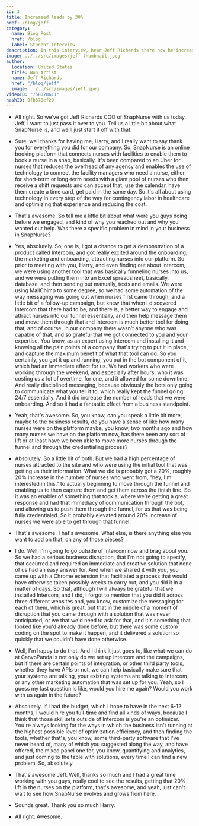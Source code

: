 ```yaml
---
id: 3
title: Increased leads by 30%
href: /blog/jeff
category:
  name: Blog Post
  href: /blog
  label: Student Interview
description: In this interview, hear Jeff Richards share how he increased leads by 30% for his nurse recruiting marketplace.
image: ../../src/images/jeff-thumbnail.jpeg
author:
  location: United States
  title: Non Artist
  name: Jeff Richards
  href: "/blog/jeff"
  image: ../../src/images/jeff.jpeg
videoID: "758078611"
hashID: 9fb370ef29
---
```


- All right. So we've got Jeff Richards COO of SnapNurse with us today. Jeff, I want to just pass it over to you. Tell us a little bit about what SnapNurse is, and we'll just start it off with that.

- Sure, well thanks for having me, Harry, and I really want to say thank you for everything you did for our company. So, SnapNurse is an online booking platform that connects nurses with facilities to enable them to book a nurse in a snap, basically. It's been compared to an Uber for nurses that reduces the overhead of any agency and enables the use of technology to connect the facility managers who need a nurse, either for short-term or long-term needs with a giant pool of nurses who then receive a shift requests and can accept that, use the calendar, have them create a time card, get paid in the same day. So it's all about using technology in every step of the way for contingency labor in healthcare and optimizing that experience and reducing the cost.

- That's awesome. So tell me a little bit about what were you guys doing before we engaged, and kind of why you reached out and why you wanted our help. Was there a specific problem in mind in your business in SnapNurse?

- Yes, absolutely. So, one is, I got a chance to get a demonstration of a product called Intercom, and got really excited around the onboarding, the marketing and onboarding, attracting nurses into our platform. So prior to meeting with you, Harry, and even finding out about Intercom, we were using another tool that was basically funneling nurses into us, and we were putting them into an Excel spreadsheet, basically, database, and then sending out manually, texts and emails. We were using MailChimp to some degree, so we had some automation of the way messaging was going out when nurses first came through, and a little bit of a follow-up campaign, but knew that when I discovered Intercom that there had to be, and there is, a better way to engage and attract nurses into our funnel essentially, and then help message them and move them through that and Intercom is much better tool for doing that, and of course, in our company there wasn't anyone who was capable of that, and so grateful that we got connected to you and your expertise. You know, as an expert using Intercom and installing it and knowing all the pain points of a company that's trying to put it in place, and capture the maximum benefit of what that tool can do. So you certainly, you got it up and running, you put in the bot component of it, which had an immediate effect for us. We had workers who were working through the weekend, and especially after hours, who it was costing us a lot of overtime, for one, and it allowed for some downtime. And really disciplined messaging, because obviously the bots only going to communicate what you tell it to, which really kept the funnel going 24/7 essentially. And it did increase the number of leads that we were onboarding. And so it had a fantastic effect from a business standpoint.

- Yeah, that's awesome. So, you know, can you speak a little bit more, maybe to the business results, do you have a sense of like how many nurses were on the platform maybe, you know, two months ago and how many nurses we have on the platform now, has there been any sort of lift or at least have we been able to move more nurses through the funnel and through the credentialing process?

- Absolutely. So a little bit of both. But we had a high percentage of nurses attracted to the site and who were using the initial tool that was getting us their information. What we did is probably got a 20%, roughly 20% increase in the number of nurses who went from, "hey, I'm interested in this," to actually beginning to move through the funnel and enabling us to then capture them and get them across the finish line. So it was an enabler of something that took a, where we're getting a great response and had that immediacy of communication through the bot, and allowing us to push them through the funnel, for us that was being fully credentialed. So it probably elevated around 20% increase of nurses we were able to get through that funnel.

- That's awesome. That's awesome. What else, is there anything else you want to add on that, on any of those pieces?

- I do. Well, I'm going to go outside of Intercom now and brag about you. So we had a serious business disruption, that I'm not going to specify, that occurred and required an immediate and creative solution that none of us had an easy answer for. And when we shared it with you, you came up with a Chrome extension that facilitated a process that would have otherwise taken possibly weeks to carry out, and you did it in a matter of days. So that, although I will always be grateful that we installed Intercom, and I did, I forgot to mention that you did it across three different websites and, you know, customize the messaging for each of them, which is great, but that in the middle of a moment of disruption that you came through with a solution that was never anticipated, or we that we'd need to ask for that, and it's something that looked like you'd already done before, but there was some custom coding on the spot to make it happen, and it delivered a solution so quickly that we couldn't have done otherwise.

- Well, I'm happy to do that. And I think it just goes to, like what we can do at CanvoPanda is not only do we set up Intercom and the campaigns, but if there are certain points of integration, or other third party tools, whether they have APIs or not, we can help basically make sure that your systems are talking, your existing systems are talking to Intercom or any other marketing automation that was set up for you. Yeah, so I guess my last question is like, would you hire me again? Would you work with us again in the future?

- Absolutely. If I had the budget, which I hope to have in the next 6-12 months, I would hire you full-time and find all kinds of ways, because I think that those skill sets outside of Intercom is you're an optimizer. You're always looking for the ways in which the business isn't running at the highest possible level of optimization efficiency, and then finding the tools, whether that's, you know, some third-party software that I've never heard of, many of which you suggested along the way, and have offered, the mixed panel one for, you know, quantifying and analytics, and just coming to the table with solutions, every time I can find a new problem. So, absolutely.

- That's awesome Jeff. Well, thanks so much and I had a great time working with you guys, really cool to see the results, getting that 20% lift in the nurses on the platform, that's awesome, and yeah, just can't wait to see how SnapNurse evolves and grows from here.

- Sounds great. Thank you so much Harry.

- All right. Awesome.
